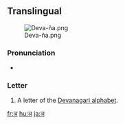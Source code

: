 ==Translingual==
[[File:Deva-ña.png|thumb]]

===Pronunciation===
* {{IPA|/ɲə/|lang=mul}} {{i|may vary by language}}

===Letter===
{{mul-deva|ña}}

# A letter of the [[Devanagari alphabet]].

[[fr:ञ]]
[[hu:ञ]]
[[ja:ञ]]